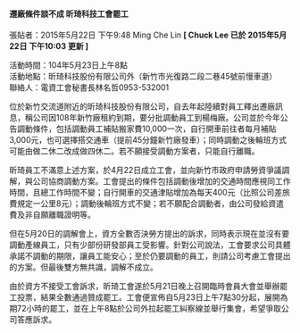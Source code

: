 #### 遷廠條件談不成 昕琦科技工會罷工

張貼者：2015年5月22日 下午9:48 Ming Che Lin   **[ Chuck Lee 已於 2015年5月22日 下午10:03 更新 ]**

活動時間：104年5月23日上午8點  
活動地點：昕琦科技股份有限公司外（新竹市光復路二段二巷45號前慢車道）  
聯絡人：電資工會秘書長林名哲0953-532001  

位於新竹交流道附近的昕琦科技股份有限公司，自去年起陸續對員工釋出遷廠訊息，稱公司因108年新竹廠租約到期，要分批調動員工到楊梅廠。公司並於今年公告調動條件，包括調動員工補貼搬家費10,000一次，自行開車前往者每月補貼3,000元，也可選擇搭交通車（提前45分鐘新竹廠發車）；同時調動之後輪班方式可能由做二休二改成做四休二。若不願接受調動方案者，只能自行離職。

昕琦員工不滿意上述方案，於4月22日成立工會，並向新竹市政府申請勞資爭議調解，與公司協商調動方案。工會提出的條件包括調動後增加的交通時間應視同工作時間，且總工作時間不變；自行開車的交通津貼增加為每天400元（比照公司差旅費規定一公里8元）；調動後輪班方式不變；若不願配合調動者，由公司發給資遣費及非自願離職證明等。

但在5月20日的調解會上，資方全數否決勞方提出的訴求，同時表示現在並沒有要調動產線員工，只有少部份研發部員工受影響。針對公司說法，工會要求公司具體承諾不調動的期限，讓員工能安心；至於仍要調動的員工，則請公司考慮工會提出的方案。但最後雙方無共識，調解不成立。

由於資方不接受工會訴求，昕琦工會遂於5月21日晚上召開臨時會員大會並舉辦罷工投票，結果全數通過贊成罷工。工會便宣佈自5月23日上午7點30分起，展開為期72小時的罷工，並在上午8點於公司外拉起罷工糾察線並舉行集會，希望爭取公司答應訴求。
